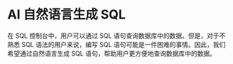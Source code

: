 # AI 自然语言生成 SQL

在 SQL 控制台中，用户可以通过 SQL 语句查询数据库中的数据。但是，对于不熟悉 SQL 语法的用户来说，编写 SQL 语句可能是一件困难的事情。因此，我们希望通过自然语言生成 SQL 语句，帮助用户更方便地查询数据库中的数据。
